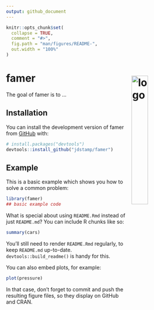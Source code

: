 ```yaml
---
output: github_document
---
```


<!-- README.md is generated from README.Rmd. Please edit that file -->

```r
knitr::opts_chunk$set(
  collapse = TRUE,
  comment = "#>",
  fig.path = "man/figures/README-",
  out.width = "100%"
)
```

# famer <img src="man/figures/README-logo.png" align="right" alt="logo" style="padding:10px; max-width:150px; width: 30%;" />


<!-- badges: start -->
<!-- badges: end -->

The goal of famer is to ...

## Installation

You can install the development version of famer from [GitHub](https://github.com/) with:

``` r
# install.packages("devtools")
devtools::install_github("jdstamp/famer")
```

## Example

This is a basic example which shows you how to solve a common problem:

```r
library(famer)
## basic example code
```

What is special about using `README.Rmd` instead of just `README.md`? You can include R chunks like so:

```r
summary(cars)
```

You'll still need to render `README.Rmd` regularly, to keep `README.md` up-to-date. `devtools::build_readme()` is handy for this.

You can also embed plots, for example:

```r
plot(pressure)
```

In that case, don't forget to commit and push the resulting figure files, so they display on GitHub and CRAN.
